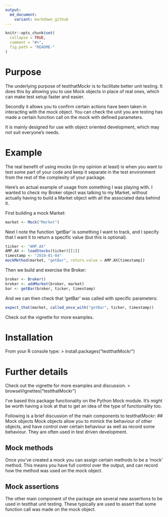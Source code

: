 ```yaml
---
output:
  md_document:
    variant: markdown_github
---
```


<!-- README.md is generated from README.Rmd. Please edit that file -->

```r
knitr::opts_chunk$set(
  collapse = TRUE,
  comment = "#>",
  fig.path = "README-"
)
```
# Purpose
The underlying purpose of testthatMockr is to facilitate better unit testing.
It does this by allowing you to use Mock objects in place of real ones, which can make
test setup faster and easier.

Secondly it allows you to confirm certain actions have been taken in interacting with
the mock object. You can check the unit you are testing has made a certain function call
on the mock with defined parameters.

It is mainly designed for use with object oriented development, which may not 
suit everyone's needs.

# Example
The real benefit of using mocks (in my opinion at least) is when you want to test some
part of your code and keep it separate in the test environment from the rest of the 
complexity of your package.

Here's an actual example of usage from something I was playing with. I wanted to check 
my Broker object was talking to my Market, without actually having to build a Market 
object with all the associated data behind it.  

First building a mock Market:
```r
market <- Mock("Market")
```

Next I note the function 'getBar' is something I want to track, and I specify that I 
want it to return a specific value (but this is optional).  
```r
ticker <- "AMP.AX"
AMP.AX <- loadStocks(ticker)[[1]]
timestamp <- "2010-01-04"
mockMethod(market, "getBar", return.value = AMP.AX[timestamp])
```

Then we build and exercise the Broker:  
```r
broker <- Broker()
broker <- addMarket(broker, market)
bar <- getBar(broker, ticker, timestamp)
```

And we can then check that 'getBar' was called with specific parameters:  
```r
expect_that(market, called_once_with("getBar", ticker, timestamp))
```

Check out the vignette for more examples.


# Installation
From your R console type:
> install.packages("testthatMockr")

# Further details
Check out the vignette for more examples and discussion.
> browseVignettes("testthatMockr")

I've based this package functionality on the Python Mock module. It's might be worth
having a look at that to get an idea of the type of functionality too.

Following is a brief discussion of the main components to testthatMockr:
## Mock objects
Mock objects allow you to mimick the behaviour of other objects, and have control over
certain behaviour as well as record some behaviour. They are often used in test driven
development.

## Mock methods
Once you've created a mock you can assign certain methods to be a 'mock' method. This
means you have full control over the output, and can record how the method was used on 
the mock object.

## Mock assertions
The other main component of the package are several new assertions to be used in 
testthat unit testing. These typically are used to assert that some function call was
 made on the mock object.

